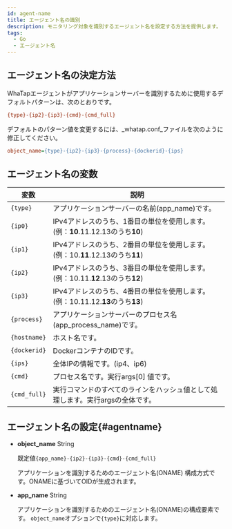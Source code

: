 ```yaml
---
id: agent-name
title: エージェント名の識別
description: モニタリング対象を識別するエージェント名を設定する方法を提供します。
tags:
  - Go
  - エージェント名
---
```



<Apmnamedescription />

## エージェント名の決定方法

WhaTapエージェントがアプリケーションサーバーを識別するために使用するデフォルトパターンは、次のとおりです。

```ini title='Default pattern'
{type}-{ip2}-{ip3}-{cmd}-{cmd_full}
```

デフォルトのパターン値を変更するには、_whatap.conf_ファイルを次のように修正してください。

```ini title='whatap.conf'
object_name={type}-{ip2}-{ip3}-{process}-{dockerid}-{ips}
```

## エージェント名の変数

| 変数           | 説明                                                                              |
| ------------ | ------------------------------------------------------------------------------- |
| `{type}`     | アプリケーションサーバーの名前(app_name)です。                                 |
| `{ip0}`      | IPv4アドレスのうち、1番目の単位を使用します。(例：**10**.11.12.13のうち**10**)        |
| `{ip1}`      | IPv4アドレスのうち、2番目の単位を使用します。(例：10.**11**.12.13のうち**11**)        |
| `{ip2}`      | IPv4アドレスのうち、3番目の単位を使用します。(例：10.11.**12**.13のうち**12**)        |
| `{ip3}`      | IPv4アドレスのうち、4番目の単位を使用します。(例：10.11.12.**13**のうち**13**)        |
| `{process}`  | アプリケーションサーバーのプロセス名(app_process_name)です。                      |
| `{hostname}` | ホスト名です。                                                                         |
| `{dockerid}` | DockerコンテナのIDです。                                                                |
| `{ips}`      | 全体IPの情報です。(ip4、ip6)                                          |
| `{cmd}`      | プロセス名です。実行args[0] 値です。                                                          |
| `{cmd_full}` | 実行コマンドのすべてのラインをハッシュ値として処理します。実行argsの全体です。                                       |

## エージェント名の設定{#agentname}

- **object_name** <span class='type'>String</span>

  既定値`{app_name}-{ip2}-{ip3}-{cmd}-{cmd_full}`

  アプリケーションを識別するためのエージェント名(ONAME) 構成方式です。ONAMEに基づいてOIDが生成されます。

- **app_name** <span class='type'>String</span>

  アプリケーションを識別するためのエージェント名(ONAME)の構成要素です。 `object_name`オプションで`{type}`に対応します。
